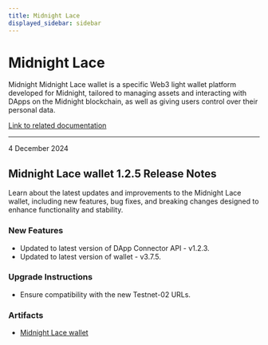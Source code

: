 ```yaml
---
title: Midnight Lace
displayed_sidebar: sidebar
---
```


# Midnight Lace

Midnight Midnight Lace wallet is a specific Web3 light wallet platform developed for Midnight, tailored to managing assets and interacting with DApps on the Midnight blockchain, as well as giving users control over their personal data.

[Link to related documentation](https://www.lace.io/)

---

<div 
  style={{
    marginTop: '0',
    fontSize: '1rem',
    fontWeight: 'normal',
    marginBottom: '0.5rem'
  }}
>
  4 December 2024
</div>

## Midnight Lace wallet 1.2.5 Release Notes

Learn about the latest updates and improvements to the Midnight Lace wallet, including new features, bug fixes, and breaking changes designed to enhance functionality and stability.

### New Features

- Updated to latest version of DApp Connector API - v1.2.3.
- Updated to latest version of wallet - v3.7.5.


### Upgrade Instructions

- Ensure compatibility with the new Testnet-02 URLs.  

### Artifacts

- [Midnight Lace wallet](https://raw.githubusercontent.com/midnight-ntwrk/releases/gh-pages/artifacts/wallet/midnight-lace-1.2.5/midnight-lace-1.2.5.zip)